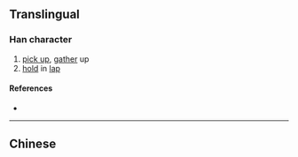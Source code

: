 {{also|擷}}
{{character info}}
==Translingual==

===Han character===
{{Han char|rn=64|rad=手|as=12|sn=15|four=|canj=QGRO|ids=⿰扌颉}}

# [[pick up]], [[gather]] up
# [[hold]] in [[lap]]

====References====
* {{Han ref|kx=0457.161|hdz=31953.030|uh=64B7|ud=25783}}

----

==Chinese==
{{zh-see|擷}}